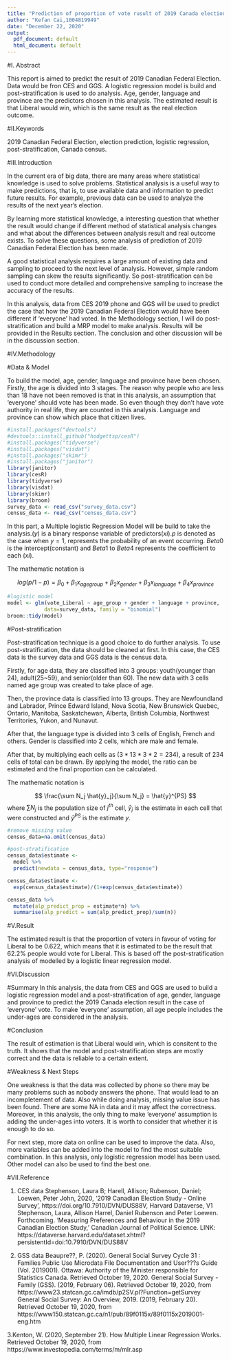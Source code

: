 ```yaml
---
title: "Prediction of proportion of vote rusult of 2019 Canada election"
author: "Kefan Cai,1004819949"
date: "December 22, 2020"
output:
  pdf_document: default
  html_document: default
---
```


#I. Abstract

This report is aimed to predict the result of 2019 Canadian Federal Election. Data would be fron CES and GGS. A logistic regression model is build and post-stratification is used to do analysis. Age, gender, language and province are the predictors chosen in this analysis. The estimated result is that Liberal would win, which is the same result as the real election outcome.

#II.Keywords

2019 Canadian Federal Election, election prediction, logistic regression, post-stratification, Canada census.

#III.Introduction

In the current era of big data, there are many areas where statistical knowledge is used to solve problems. Statistical analysis is a useful way to make predictions, that is, to use available data and information to predict future results. For example, previous data can be used to analyze the results of the next year's election.

By learning more statistical knowledge, a interesting question that whether the result would change if different method of statistical analysis changes and what about the differences between analysis result and real outcome exists. To solve these questions, some analysis of prediction of 2019 Canadian Federal Election has been made.

A good statistical analysis requires a large amount of existing data and sampling to proceed to the next level of analysis. However, simple random sampling can skew the results significantly. So post-stratification can be used to conduct more detailed and comprehensive sampling to increase the accuracy of the results.

In this analysis, data from CES 2019 phone and GGS will be used to predict the case that how the 2019 Canadian Federal Election would have been different if ‘everyone’ had voted. In the Methodology section, I will do post-stratification and build a MRP model to make analysis. Results will be provided in the Results section. The conclusion and other discussion will be in the discussion section.

#IV.Methodology

#Data & Model

To build the model, age, gender, language and province have been chosen. Firstly, the age is divided into 3 stages. The reason why people who are less than 18 have not been removed is that in this analysis, an assumption that ‘everyone’ should vote has been made. So even though they don’t have vote authority in real life, they are counted in this analysis. Language and province can show which place that citizen lives.

```r
#install.packages("devtools")
#devtools::install_github("hodgettsp/cesR")
#install.packages("tidyverse")
#install.packages("visdat")
#install.packages("skimr")
#install.packages("janitor")
library(janitor)
library(cesR)
library(tidyverse)
library(visdat)
library(skimr)
library(broom)
survey_data <- read_csv("survey_data.csv")
census_data <- read_csv("census_data.csv")
```

In this part, a Multiple logistic Regression Model will be build to take the analysis.$(y)$ is a binary response variable of predictors$(xi)$.$p$ is denoted as the case when $y=1$, represents the probability of an event occurring. $Beta0$ is the intercept(constant) and $Beta1$ to $Beta4$ represents the coefficient to each $(xi)$.

The mathematic notation is

$$ 
  log(p/1-p) = \beta_{0}+\beta_1  x_{age group} + \beta_2  x_{gender} + \beta_3  x_{language}+\beta_4  x_{province}
$$

```r
#logistic model
model <- glm(vote_Liberal ~ age_group + gender + language + province, 
            data=survey_data, family = "binomial")
broom::tidy(model)

```


#Post-stratification

Post-stratification technique is a good choice to do further analysis. To use post-stratification, the data should be cleaned at first. In this case, the CES data is the survey data and GGS data is the census data.

Firstly, for age data, they are classified into 3 groups: youth(younger than 24), adult(25~59), and senior(older than 60). The new data with 3 cells named age group was created to take place of age.

Then, the province data is classified into 13 groups. They are Newfoundland and Labrador, Prince Edward Island, Nova Scotia, New Brunswick  Quebec, Ontario, Manitoba, Saskatchewan, Alberta, British Columbia, Northwest Territories, Yukon, and Nunavut. 

After that, the language type is divided into 3 cells of English, French and others. Gender is classified into 2 cells, which are male and female.

After that, by multiplying each cells as $(3*13*3*2=234)$, a result of 234 cells of total can be drawn. By applying the model, the ratio can be estimated and the final proportion can be calculated.

The mathematic notation is

$$ 
  \frac{\sum N_j \hat{y}_j}{\sum N_j} = \hat{y}^{PS}
$$
where ${\sum N_j}$ is the population size of $j^{th}$ cell, $\hat{y}_j$ is the estimate in each cell that were constructed and $\hat{y}^{PS}$ is the estimate $y$. 

```r
#remove missing value
census_data=na.omit(census_data)

#post-stratification
census_data$estimate <-
  model %>%
  predict(newdata = census_data, type="response")

census_data$estimate <-
  exp(census_data$estimate)/(1+exp(census_data$estimate))

census_data %>%
  mutate(alp_predict_prop = estimate*n) %>%
  summarise(alp_predict = sum(alp_predict_prop)/sum(n))

```

#V.Result

The estimated result is that the proportion of voters in favour of voting for Liberal to be 0.622, which means that it is estimated to be the result that 62.2% people would vote for Liberal. This is based off the post-stratification analysis of modelled by a logistic linear regression model.

#VI.Discussion

#Summary
In this analysis, the data from CES and GGS are used to build a logistic regression model and a post-stratification of age, gender, language and province to predict the 2019 Canada election result in the case of 'everyone' vote. To make 'everyone' assumption, all age people includes the under-ages are considered in the analysis.

#Conclusion

The result of estimation is that Liberal would win, which is consitent to the truth. It shows that the model and post-stratification steps are mostly correct and the data is reliable to a certain extent. 

#Weakness & Next Steps

One weakness is that the data was collected by phone so there may be many problems such as nobody answers the phone. That would lead to an incompletement of data. Also while doing analysis, missing value issue has been found. There are some NA in data and it may affect the correctness. Moreover, in this analysis, the only thing to make 'everyone' assumption is adding the under-ages into voters. It is worth to consider that whether it is enough to do so.

For next step, more data on online can be used to improve the data. Also, more variables can be added into the model to find the most suitable combination. In this analysis, only logistic regression model has been used. Other model can also be used to find the best one.

#VII.Reference

1. CES data
Stephenson, Laura B; Harell, Allison; Rubenson, Daniel; Loewen, Peter John, 2020, '2019 Canadian Election Study - Online Survey', https://doi.org/10.7910/DVN/DUS88V, Harvard Dataverse, V1
Stephenson, Laura, Allison Harrel, Daniel Rubenson and Peter Loewen. Forthcoming. 'Measuring Preferences and Behaviour in the 2019 Canadian Election Study,' Canadian Journal of Political Science.
LINK: https://dataverse.harvard.edu/dataset.xhtml?persistentId=doi:10.7910/DVN/DUS88V

2. GSS data
Beaupre??, P. (2020). General Social Survey Cycle 31 : Families Public Use Microdata File Documentation and User???s Guide (Vol. 2019001). Ottawa: Authority of the Minister responsible for Statistics Canada. Retrieved October 19, 2020.
General Social Survey - Family (GSS). (2019, February 06). Retrieved October 19, 2020, from https://www23.statcan.gc.ca/imdb/p2SV.pl?Function=getSurvey
General Social Survey: An Overview, 2019. (2019, February 20). Retrieved October 19, 2020, from https://www150.statcan.gc.ca/n1/pub/89f0115x/89f0115x2019001-eng.htm

3.Kenton, W. (2020, September 21). How Multiple Linear Regression Works. Retrieved October 19, 2020, from https://www.investopedia.com/terms/m/mlr.asp
